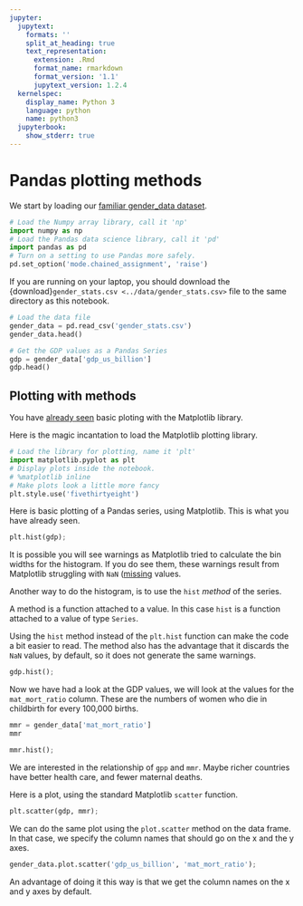 ```yaml
---
jupyter:
  jupytext:
    formats: ''
    split_at_heading: true
    text_representation:
      extension: .Rmd
      format_name: rmarkdown
      format_version: '1.1'
      jupytext_version: 1.2.4
  kernelspec:
    display_name: Python 3
    language: python
    name: python3
  jupyterbook:
    show_stderr: true
---
```


# Pandas plotting methods

We start by loading our [familiar gender_data dataset](../data/gender_stats).

```python
# Load the Numpy array library, call it 'np'
import numpy as np
# Load the Pandas data science library, call it 'pd'
import pandas as pd
# Turn on a setting to use Pandas more safely.
pd.set_option('mode.chained_assignment', 'raise')
```

If you are running on your laptop, you should download the
{download}`gender_stats.csv <../data/gender_stats.csv>` file to the same
directory as this notebook.

```python
# Load the data file
gender_data = pd.read_csv('gender_stats.csv')
gender_data.head()
```

```python
# Get the GDP values as a Pandas Series
gdp = gender_data['gdp_us_billion']
gdp.head()
```

## Plotting with methods

You have [already seen](data_frame_intro) basic ploting with the Matplotlib
library.

Here is the magic incantation to load the Matplotlib plotting library.

```python
# Load the library for plotting, name it 'plt'
import matplotlib.pyplot as plt
# Display plots inside the notebook.
# %matplotlib inline
# Make plots look a little more fancy
plt.style.use('fivethirtyeight')
```

Here is basic plotting of a Pandas series, using Matplotlib.  This is what you have already seen.

```python
plt.hist(gdp);
```

It is possible you will see warnings as Matplotlib tried to calculate the bin
widths for the histogram.  If you do see them, these warnings result from
Matplotlib struggling with `NaN` ([missing](missing_values) values.


Another way to do the histogram, is to use the `hist` *method* of the series.

A method is a function attached to a value.  In this case `hist` is a function attached to a value of type `Series`.

Using the `hist` method instead of the `plt.hist` function can make the code a bit easier to read.  The method also has the advantage that it discards the `NaN` values, by default, so it does not generate the same warnings.

```python
gdp.hist();
```

Now we have had a look at the GDP values, we will look at the
values for the `mat_mort_ratio` column.  These are the numbers
of women who die in childbirth for every 100,000 births.

```python
mmr = gender_data['mat_mort_ratio']
mmr
```

```python
mmr.hist();
```

We are interested in the relationship of `gpp` and `mmr`.  Maybe richer countries have better health care, and fewer maternal deaths.

Here is a plot, using the standard Matplotlib `scatter`
function.

```python
plt.scatter(gdp, mmr);
```

We can do the same plot using the `plot.scatter` method on the data frame.  In that case, we specify the column names that should go on the x and the y axes.

```python
gender_data.plot.scatter('gdp_us_billion', 'mat_mort_ratio');
```

An advantage of doing it this way is that we get the column names on the x and y axes by default.
